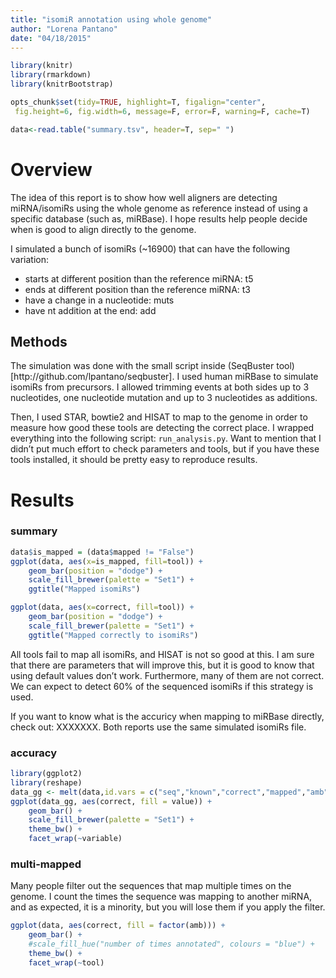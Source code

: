 ```yaml
---
title: "isomiR annotation using whole genome"
author: "Lorena Pantano"
date: "04/18/2015"
---
```


```r
library(knitr)
library(rmarkdown)
library(knitrBootstrap)

opts_chunk$set(tidy=TRUE, highlight=T, figalign="center",
 fig.height=6, fig.width=6, message=F, error=F, warning=F, cache=T)
```

```r
data<-read.table("summary.tsv", header=T, sep=" ")
```

# Overview

The idea of this report is to show how well aligners are detecting
miRNA/isomiRs using the whole genome as reference instead of
using a specific database (such as, miRBase). I hope results
help people decide when is good to align directly to the genome.

I simulated a bunch of isomiRs (~16900) that can have the following variation:

* starts at different position than the reference miRNA: t5
* ends at different position than the reference miRNA: t3
* have a change in a nucleotide: muts
* have nt addition at the end: add

## Methods

The simulation was done with the small script inside (SeqBuster tool)[http://github.com/lpantano/seqbuster].
I used human miRBase to simulate isomiRs from precursors. I allowed trimming
events at both sides up to 3 nucleotides, one nucleotide mutation and 
up to 3 nucleotides as additions.

Then, I used STAR, bowtie2 and HISAT to map to the genome in order to measure
how good these tools are detecting the correct place. I wrapped everything
into the following script: `run_analysis.py`. 
Want to mention that I didn't put much effort to
check parameters and tools, but if you have these tools installed, it
should be pretty easy to reproduce results.

# Results 

### summary

```r
data$is_mapped = (data$mapped != "False")
ggplot(data, aes(x=is_mapped, fill=tool)) +
    geom_bar(position = "dodge") +
    scale_fill_brewer(palette = "Set1") +
    ggtitle("Mapped isomiRs")

ggplot(data, aes(x=correct, fill=tool)) +
    geom_bar(position = "dodge") +
    scale_fill_brewer(palette = "Set1") +
    ggtitle("Mapped correctly to isomiRs")
```

All tools fail to map all isomiRs, and HISAT is not so good at this. 
I am sure that there are parameters that will improve this, but it is
good to know that using default values don't work. Furthermore, many of 
them are not correct. We can expect to detect 60% of the sequenced isomiRs
if this strategy is used.

If you want to know what is the accuricy when mapping to miRBase directly,
check out: XXXXXXX. Both reports use the same simulated isomiRs file.

### accuracy

```r
library(ggplot2)
library(reshape)
data_gg <- melt(data,id.vars = c("seq","known","correct","mapped","amb"))
ggplot(data_gg, aes(correct, fill = value)) +
    geom_bar() +
    scale_fill_brewer(palette = "Set1") +
    theme_bw() +
    facet_wrap(~variable)
```

### multi-mapped

Many people filter out the sequences that map multiple times on the genome.
I count the times the sequence was mapping to another miRNA, and as expected, it
is a minority, but you will lose them if you apply the filter.

```r
ggplot(data, aes(correct, fill = factor(amb))) +
    geom_bar() +
    #scale_fill_hue("number of times annotated", colours = "blue") +
    theme_bw() +
    facet_wrap(~tool)
```
